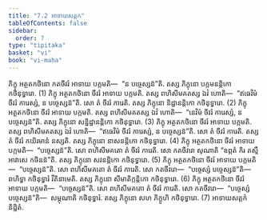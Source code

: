 ```yaml
---
title: "7.2 អាទាយសត្តក"
tableOfContents: false
sidebar:
  order: 7
type: "tipitaka"
basket: "vi"
book: "vi-maha"
---
```



<DynamicBreadcrumb />

<Division number="311" book="vi-maha">

<Paragraph number="1397" book="vi-maha">
ភិក្ខុ អត្ថតកថិនោ កតចីវរំ អាទាយ បក្កមតិ—  “ន បច្ចេស្សន៑”តិ. តស្ស ភិក្ខុនោ បក្កមនន្តិកោ កថិនុទ្ធារោ. (1)
</Paragraph>

<Paragraph number="1398" book="vi-maha">
ភិក្ខុ អត្ថតកថិនោ ចីវរំ អាទាយ បក្កមតិ. តស្ស ពហិសីមគតស្ស ឯវំ ហោតិ—  “ឥធេវិមំ ចីវរំ ការេស្សំ, ន បច្ចេស្សន៑”តិ. សោ តំ ចីវរំ ការេតិ. តស្ស ភិក្ខុនោ និដ្ឋានន្តិកោ កថិនុទ្ធារោ. (2)
</Paragraph>

<Paragraph number="1399" book="vi-maha">
ភិក្ខុ អត្ថតកថិនោ ចីវរំ អាទាយ បក្កមតិ. តស្ស ពហិសីមគតស្ស ឯវំ ហោតិ—  “នេវិមំ ចីវរំ ការេស្សំ, ន បច្ចេស្សន៑”តិ. តស្ស ភិក្ខុនោ សន្និដ្ឋានន្តិកោ កថិនុទ្ធារោ. (3)
</Paragraph>

<Paragraph number="1400" book="vi-maha">
ភិក្ខុ អត្ថតកថិនោ ចីវរំ អាទាយ បក្កមតិ. តស្ស ពហិសីមគតស្ស ឯវំ ហោតិ—  “ឥធេវិមំ ចីវរំ ការេស្សំ, ន បច្ចេស្សន៑”តិ. សោ តំ ចីវរំ ការេតិ. តស្ស តំ ចីវរំ កយិរមានំ នស្សតិ. តស្ស ភិក្ខុនោ នាសនន្តិកោ កថិនុទ្ធារោ. (4)
</Paragraph>

<Paragraph number="1401" book="vi-maha">
ភិក្ខុ អត្ថតកថិនោ ចីវរំ អាទាយ បក្កមតិ—  “បច្ចេស្សន៑”តិ. សោ ពហិសីមគតោ តំ ចីវរំ ការេតិ. សោ កតចីវរោ សុណាតិ “ឧព្ភតំ កិរ តស្មឹ អាវាសេ កថិនន៑”តិ. តស្ស ភិក្ខុនោ សវនន្តិកោ កថិនុទ្ធារោ. (5)
</Paragraph>

<Paragraph number="1402" book="vi-maha">
ភិក្ខុ អត្ថតកថិនោ ចីវរំ អាទាយ បក្កមតិ—  “បច្ចេស្សន៑”តិ. សោ ពហិសីមគតោ តំ ចីវរំ ការេតិ. សោ កតចីវរោ—  “បច្ចេស្សំ បច្ចេស្សន៑”តិ—  ពហិទ្ធា កថិនុទ្ធារំ វីតិនាមេតិ. តស្ស ភិក្ខុនោ សីមាតិក្កន្តិកោ កថិនុទ្ធារោ. (6)
</Paragraph>

<Paragraph number="1403" book="vi-maha">
ភិក្ខុ អត្ថតកថិនោ ចីវរំ អាទាយ បក្កមតិ—  “បច្ចេស្សន៑”តិ. សោ ពហិសីមគតោ តំ ចីវរំ ការេតិ. សោ កតចីវរោ—  “បច្ចេស្សំ បច្ចេស្សន៑”តិ—  សម្ភុណាតិ កថិនុទ្ធារំ. តស្ស ភិក្ខុនោ សហ ភិក្ខូហិ កថិនុទ្ធារោ. (7)

</Paragraph>
</Division>

<Paragraph number="1404" type="center" book="vi-maha">
អាទាយសត្តកំ និដ្ឋិតំ.
</Paragraph>